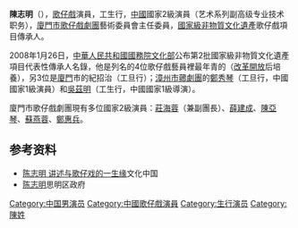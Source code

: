 '''陳志明'''（{{bd|1964年|1月18日}}），[[歌仔戲|歌仔戲]]演員，工生行，[[中國|中國]]國家2級演員（艺术系列副高级专业技术职务），[[廈門市歌仔戲劇團|廈門市歌仔戲劇團]]藝術委員會主任委員，[[國家級非物質文化遺產|國家級非物質文化遺產]]歌仔戲項目傳承人。

2008年1月26日，[[中華人民共和國國務院|中華人民共和國國務院]][[中华人民共和国文化部|文化部]]公布第2批國家級非物質文化遺產項目代表性傳承人名錄，他是列名的4位歌仔戲藝員裡最年青的（[[改革開放|改革開放]]后培養），另3位是[[廈門|廈門]]市的紀招治（工旦行）；[[漳州市薌劇團|漳州市薌劇團]]的[[鄭秀琴|鄭秀琴]]（工旦行，中國國家1級演員）和[[吳茲明|吳茲明]]（工生行，中國國家1級導演）。

廈門市歌仔戲劇團現有多位國家2級演員：[[莊海蓉|莊海蓉]]（兼副團長）、[[薛建成|薛建成]]、[[陳亞琴|陳亞琴]]、[[蘇燕蓉|蘇燕蓉]]、[[鄭惠兵|鄭惠兵]]。

==参考资料==
*[http://culture.china.com.cn/minsu/2010-06/12/content_20246996.htm 陈志明 讲述与歌仔戏的一生缘]文化中国
*[https://web.archive.org/web/20130821152526/http://siming.gov.cn/gysy/wtxx/ggwhcphfw/whmr/201007/t20100712_56556.htm 陈志明]思明区政府
[[Category:中国男演员|Category:中国男演员]]
[[Category:中國歌仔戲演員|Category:中國歌仔戲演員]]
[[Category:生行演员|Category:生行演员]]
[[Category:陳姓|Category:陳姓]]